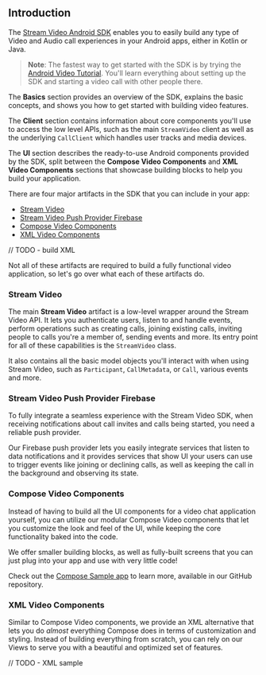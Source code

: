 ## Introduction

The [Stream Video Android SDK](https://github.com/GetStream/stream-video-android) enables you to easily build any type of Video and Audio call experiences in your Android apps, either in Kotlin or Java.

> **Note**: The fastest way to get started with the SDK is by trying the [Android Video Tutorial](01-tutorial.mdx). You'll learn everything about setting up the SDK and starting a video call with other people there.

The **Basics** section provides an overview of the SDK, explains the basic concepts, and shows you how to get started with building video features.

The **Client** section contains information about core components you'll use to access the low level APIs, such as the main `StreamVideo` client as well as the underlying `CallClient` which handles user tracks and media devices.

The **UI** section describes the ready-to-use Android components provided by the SDK, split between the **Compose Video Components** and  **XML Video Components** sections that showcase building blocks to help you build your application.

There are four major artifacts in the SDK that you can include in your app:

- [Stream Video](https://github.com/GetStream/stream-video-android/tree/main/stream-video-android)
- [Stream Video Push Provider Firebase](https://github.com/GetStream/stream-video-android/tree/main/stream-video-android-pushprovider-firebase)
- [Compose Video Components](https://github.com/GetStream/stream-video-android/tree/main/stream-video-android-compose)
- [XML Video Components](https://github.com/GetStream/stream-video-android/tree/main/stream-video-android-xml)

// TODO - build XML

Not all of these artifacts are required to build a fully functional video application, so let's go over what each of these artifacts do.

### Stream Video

The main **Stream Video** artifact is a low-level wrapper around the Stream Video API. It lets you authenticate users, listen to and handle events, perform operations such as creating calls, joining existing calls, inviting people to calls you're a member of, sending events and more. Its entry point for all of these capabilities is the `StreamVideo` class.

It also contains all the basic model objects you'll interact with when using Stream Video, such as `Participant`, `CallMetadata`, or `Call`, various events and more.

### Stream Video Push Provider Firebase

To fully integrate a seamless experience with the Stream Video SDK, when receiving notifications about call invites and calls being started, you need a reliable push provider.

Our Firebase push provider lets you easily integrate services that listen to data notifications and it provides services that show UI your users can use to trigger events like joining or declining calls, as well as keeping the call in the background and observing its state.

### Compose Video Components

Instead of having to build all the UI components for a video chat application yourself, you can utilize our modular Compose Video components that let you customize the look and feel of the UI, while keeping the core functionality baked into the code.

We offer smaller building blocks, as well as fully-built screens that you can just plug into your app and use with very little code!

Check out the [Compose Sample app](https://github.com/GetStream/stream-video-android/tree/main/app) to learn more, available in our GitHub repository.

### XML Video Components

Similar to Compose Video components, we provide an XML alternative that lets you do _almost_ everything Compose does in terms of customization and styling. Instead of building everything from scratch, you can rely on our Views to serve you with a beautiful and optimized set of features.

// TODO - XML sample